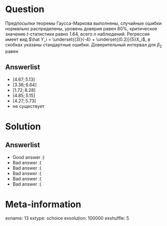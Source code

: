 Question
========
Предпосылки теоремы Гаусса-Маркова выполнены, случайные ошибки нормально распределены,
уровень доверия равен $80$\%, критическое значение $t$-статистики равно
$1.64$, всего $n$ наблюдений.
Регрессия имеет вид $\hat Y_i = \underset{(3)}{-4} + \underset{(0.2)}{5}X_i$,
в скобках указаны стандартные ошибки. Доверительный интервал для $\beta_2$ равен


Answerlist
----------
*  $[4.67; 5.13]$
*  $[3.36; 6.64]$
*  $[1.72; 8.28]$
*  $[4.85; 5.15]$
*  $[4.27; 5.73]$
*  не существует

Solution
========

Answerlist
----------
*  Good answer :)
*  Bad answer :(
*  Bad answer :(
*  Bad answer :(
*  Bad answer :(
*  Bad answer :(

Meta-information
================
exname: 13
extype: schoice
exsolution: 100000
exshuffle: 5
